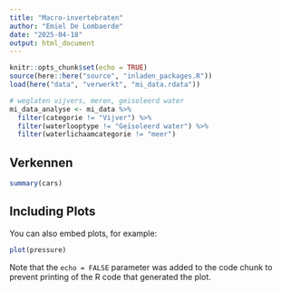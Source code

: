 ```yaml
---
title: "Macro-invertebraten"
author: "Emiel De Lombaerde"
date: "2025-04-18"
output: html_document
---
```


```r
knitr::opts_chunk$set(echo = TRUE)
source(here::here("source", "inladen_packages.R"))
load(here("data", "verwerkt", "mi_data.rdata"))

# weglaten vijvers, meren, geisoleerd water
mi_data_analyse <- mi_data %>%
  filter(categorie != "Vijver") %>%
  filter(waterlooptype != "Geïsoleerd water") %>%
  filter(waterlichaamcategorie != "meer")

```

## Verkennen

```r
summary(cars)
```

## Including Plots

You can also embed plots, for example:

```r
plot(pressure)
```

Note that the `echo = FALSE` parameter was added to the code chunk to prevent printing of the R code that generated the plot.
